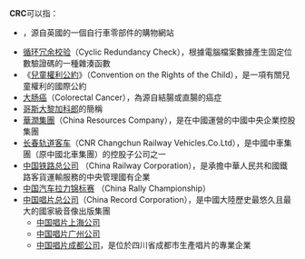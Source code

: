 '''CRC'''可以指：
* {{le|Chain Reaction Cycles}}，源自英國的一個自行車零部件的購物網站
* [[循环冗余校验|循环冗余校验]]（Cyclic Redundancy Check），根據電腦檔案數據產生固定位數驗證碼的一種雜湊函數
* 《[[兒童權利公約|兒童權利公約]]》（Convention on the Rights of the Child），是一項有關兒童權利的國際公約
* [[大腸癌|大肠癌]]（Colorectal Cancer），為源自結腸或直腸的癌症
* [[哥斯大黎加科郎|哥斯大黎加科郎]]的簡稱
* [[華潤集團|華潤集團]]（China Resources Company），是在中國運營的中國中央企業控股集團
* [[长春轨道客车|长春轨道客车]]（CNR Changchun Railway Vehicles.Co.Ltd），是中國中車集團（原中國北車集團）的控股子公司之一
* [[中国铁路总公司|中国铁路总公司]] （China Railway Corporation），是承擔中華人民共和國鐵路客貨運輸服務的中央管理國有企業
* [[中国汽车拉力锦标赛|中国汽车拉力锦标赛]] （China Rally Championship）
* [[中国唱片总公司|中国唱片总公司]]（China Record Corporation），是中國大陸歷史最悠久且最大的國家級音像出版集團
** [[中国唱片上海公司|中国唱片上海公司]]
** [[中国唱片广州公司|中国唱片广州公司]]
** [[中国唱片成都公司|中国唱片成都公司]]，是位於四川省成都市生產唱片的專業企業
{{disambig|Cat=三字拉丁字母縮寫消歧義}}